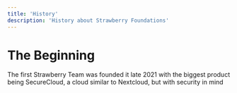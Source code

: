```yaml
---
title: 'History'
description: 'History about Strawberry Foundations'
---
```


# The Beginning

The first Strawberry Team was founded it late 2021 with the biggest product being
SecureCloud, a cloud similar to Nextcloud, but with security in mind
